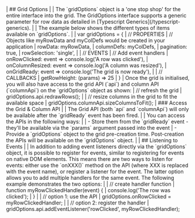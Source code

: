 <framework-specific-section frameworks="javascript">
| ## Grid Options
|
| The `gridOptions` object is a 'one stop shop' for the entire interface into the grid. The GridOptions interface supports a generic parameter for row data as detailed in [Typescript Generics](/typescript-generics).
|
| The example below shows the different types of items available on `gridOptions`.
|
</framework-specific-section>

<framework-specific-section frameworks="javascript">
<snippet transform={false}>
| var gridOptions = {
|     // PROPERTIES
|     // Objects like myRowData and myColDefs would be created in your application
|     rowData: myRowData,
|     columnDefs: myColDefs,
|     pagination: true,
|     rowSelection: 'single',
|
|     // EVENTS
|     // Add event handlers
|     onRowClicked: event => console.log('A row was clicked'),
|     onColumnResized: event => console.log('A column was resized'),
|     onGridReady: event => console.log('The grid is now ready'),
|
|     // CALLBACKS
|     getRowHeight: (params) => 25
| }
</snippet>
</framework-specific-section>

<framework-specific-section frameworks="javascript">
| Once the grid is initialised, you will also have access to the grid API (`api`) and column API (`columnApi`) on the `gridOptions` object as shown:
</framework-specific-section>

<framework-specific-section frameworks="javascript">
<snippet transform={false}>
| // refresh the grid
| gridOptions.api.redrawRows();
|
| // resize columns in the grid to fit the available space
| gridOptions.columnApi.sizeColumnsToFit();
</snippet>
</framework-specific-section>

<framework-specific-section frameworks="javascript">
| ### Access the Grid & Column API
|
| The Grid API (both `api` and `columnApi`) will only be available after the `gridReady` event has been fired.
|
| You can access the APIs in the following ways:
|
| - Store them from the `gridReady` event - they'll be available via the `params` argument passed into the event
| - Provide a `gridOptions` object to the grid pre-creation time. Post-creation the APIs will be available on the `gridOptions` object.
|
| ## Listening to Events
|
| In addition to adding event listeners directly via the `gridOptions` object, it is possible to register for events, similar to registering for events on native DOM elements. This means there are two ways to listen for events: either use the `onXXX()` method on the API (where XXX is replaced with the event name), or register a listener for the event. The latter option allows you to add multiple handlers for the same event. The following example demonstrates the two options:
|
</framework-specific-section>

<framework-specific-section frameworks="javascript">
<snippet transform={false}>
| // create handler function
| function myRowClickedHandler(event) {
|     console.log('The row was clicked');
| }
|
| // option 1: use the API
| gridOptions.onRowClicked = myRowClickedHandler;
|
| // option 2: register the handler
| gridOptions.api.addEventListener('rowClicked', myRowClickedHandler);
</snippet>
</framework-specific-section>